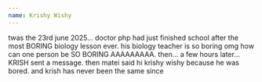 ```yaml
---
name: Krishy Wishy
---
```



<Base href={url} headline={frontmatter.name} title="">
twas the 23rd june 2025... doctor php had just finished school after the most BORING biology lesson ever. his biology teacher is so boring omg how can one person be SO BORING AAAAAAAAA. then... a few hours later... KRISH sent a message. then matei said hi krishy wishy because he was bored. and krish has never been the same since
</Base>
